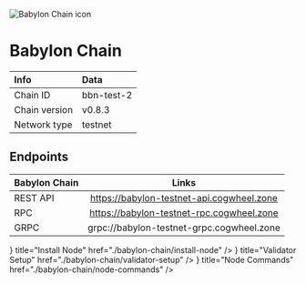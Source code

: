 
![Babylon Chain icon](/icons/babylonIcon.png)

# Babylon Chain

| Info | Data |
| :------------      | :----------      |
| Chain ID           | bbn-test-2       |
| Chain version      | v0.8.3  |
| Network type       | testnet   |

## Endpoints

| Babylon Chain         | Links                                   |
| :------------      | :----------:                            |
| REST API           | https://babylon-testnet-api.cogwheel.zone  |
| RPC                | https://babylon-testnet-rpc.cogwheel.zone  |
| GRPC               | grpc://babylon-testnet-grpc.cogwheel.zone  |

<Cards>
  <Card
    icon={<ChevronRightIcon />}
    title="Install Node"
    href="./babylon-chain/install-node"
  />
  <Card
    icon={<ChevronRightIcon />}
    title="Validator Setup"
    href="./babylon-chain/validator-setup"
  />
  <Card
    icon={<ChevronRightIcon />}
    title="Node Commands"
    href="./babylon-chain/node-commands"
  />
</Cards>